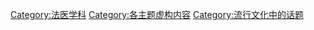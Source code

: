 [[Category:法医学科|Category:法医学科]]
[[Category:各主题虚构内容|Category:各主题虚构内容]]
[[Category:流行文化中的话题|Category:流行文化中的话题]]